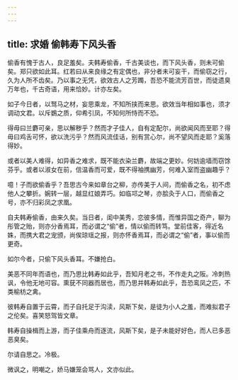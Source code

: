```yaml
---
---
---
```

title: 求婚 偷韩寿下风头香
---





偷香有愧于古人，良足羞矣。夫韩寿偷香，千古美谈也，而下风头香，则未可偷矣。郑只欲如此耳。红若曰从来良缘之有定偶也，非分者未可妄干，而偷窃之行，久为人所不齿矣。乃以事之无凭，欲效古人之芳躅，吾恐不能流芳百世，而徒遗臭万年也，千古奇语，用来恰妙。计亦左矣。

如子今日者，以驽马之材，妄思乘龙，不知所挟而来思。欲效当年相如事也，须才调动文君。以斥鷃之质，仰希引凤，不知何所恃而不恐。

得毋曰兰麝可亲，思以解秽乎？然而才子佳人，自有定配尔，尚欲闻风而至耶？得毋曰鸡舌可怀，欲以洗污乎？然而风流佳话，别有赏心尔，尚不望风而走耶？奚落得妙。

或者以美人难得，如异香之难求，既不能衣染兰麝，故端之更妙。何妨逾墙而窃馀芬乎。或者以淑女在前，信温香而可爱，既不得袖携幽芳，何难入室而盗幽趣乎？

噫！子而欲偷香乎？吾思古今来如章台之柳，亦传美于人间，而偷香之名，初不虑他人之攀折。婉转一层，越显红娘弄巧。如临邛之琴，亦脍灸于人口，而偷香之号，亦不归彩凤之求凰。

自夫韩寿偷香，由来久矣。当日者，闺中美秀，恋彼多情，而惟异国之奇产，聊为彤管之贻，则亦分香焉耳，而必谓之“偷”者，情以偷而转笃。堂前佳客，得近名姝，而携大君之宠颁，尚俟琼瑶之报，则亦怀香焉耳，而必谓之“偷”者，事以偷而更奇。

如尔今者，只偷下风头香耳。不嫌抢白。

美恶不同年而语也，而乃思比韩寿如此乎，吾知月老之书，不作走丸之阪。冷刺热讽，令他无地可容。熏莸不同器而居也，而乃思并韩寿如此乎，吾恐鸾凤之匹，不类榆枋之禽。

彼韩寿自置于云霄，而子自托足于沟渎，风斯下矣，是徒为小人之羞，而难拟君子之伦矣。喜笑怒驾皆文章。

韩寿自操楫而上游，而子佳乘舟而逐流，风斯下矣，是子未能好好色，而人已多恶恶臭矣。

尔请自思之。冷极。

微讽之，明嘲之，娇马嫌笼会骂人，文亦似此。